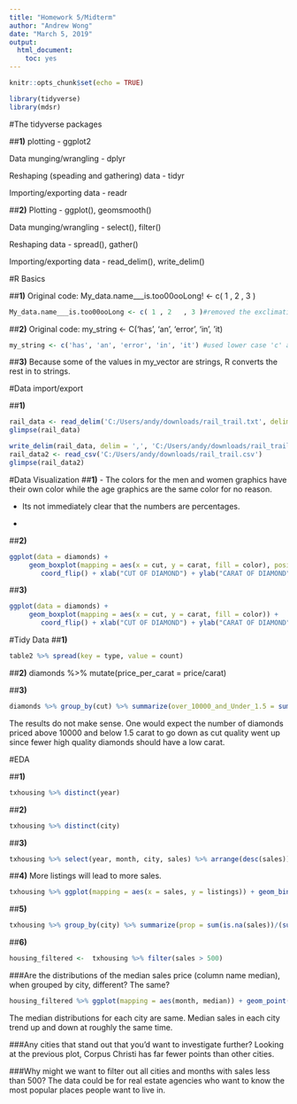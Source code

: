 ```yaml
---
title: "Homework 5/Midterm"
author: "Andrew Wong"
date: "March 5, 2019"
output: 
  html_document: 
    toc: yes
---
```


```r
knitr::opts_chunk$set(echo = TRUE)
```

```r
library(tidyverse)
library(mdsr)
```
#The tidyverse packages

##**1)**
plotting - ggplot2

Data munging/wrangling - dplyr

Reshaping (speading and gathering) data - tidyr

Importing/exporting data - readr

##**2)**
Plotting - ggplot(), geomsmooth()

Data munging/wrangling - select(), filter()

Reshaping data - spread(), gather()

Importing/exporting data - read_delim(), write_delim()

#R Basics

##**1)**
Original code: My_data.name___is.too00ooLong! <- c( 1 , 2   , 3 )
```r
My_data.name___is.too00ooLong <- c( 1 , 2   , 3 )#removed the exclimation mark.
```


##**2)**
Original code: my_string <- C('has', 'an', 'error', 'in', 'it)
```r
my_string <- c('has', 'an', 'error', 'in', 'it') #used lower case 'c' and added quote to the final entry.
```

##**3)**
Because some of the values in my_vector are strings, R converts the rest in to strings.


#Data import/export

##**1)**
```r
rail_data <- read_delim('C:/Users/andy/downloads/rail_trail.txt', delim = '|')
glimpse(rail_data)

write_delim(rail_data, delim = ',', 'C:/Users/andy/downloads/rail_trail.csv')
rail_data2 <- read_csv('C:/Users/andy/downloads/rail_trail.csv')
glimpse(rail_data2)
```

#Data Visualization
##**1)**
- The colors for the men and women graphics have their own color while the age graphics are the same color for no reason.

- Its not immediately clear that the numbers are percentages.

- 

##**2)**

```r
ggplot(data = diamonds) + 
     geom_boxplot(mapping = aes(x = cut, y = carat, fill = color), position = "identity") +
        coord_flip() + xlab("CUT OF DIAMOND") + ylab("CARAT OF DIAMOND" )
```


##**3)**
```r
ggplot(data = diamonds) + 
     geom_boxplot(mapping = aes(x = cut, y = carat, fill = color)) +
        coord_flip() + xlab("CUT OF DIAMOND") + ylab("CARAT OF DIAMOND")
```

#Tidy Data
##**1)**
```r
table2 %>% spread(key = type, value = count)

```

##**2)**
diamonds %>% mutate(price_per_carat = price/carat)

##**3)**
```r
diamonds %>% group_by(cut) %>% summarize(over_10000_and_Under_1.5 = sum(price > 10000 & carat <1.5), prop = over_10000_and_Under_1.5/n())
```
The results do not make sense. One would expect the number of diamonds priced above 10000 and below 1.5 carat to go down as cut quality went up since fewer high quality diamonds should have a low carat.

#EDA

##**1)**
```r
txhousing %>% distinct(year)
```


##**2)**
```r
txhousing %>% distinct(city)
```

##**3)**
```r
txhousing %>% select(year, month, city, sales) %>% arrange(desc(sales))
```

##**4)**
More listings will lead to more sales.
```r
txhousing %>% ggplot(mapping = aes(x = sales, y = listings)) + geom_bin2d(na.rm = TRUE)
```

##**5)**
```r
txhousing %>% group_by(city) %>% summarize(prop = sum(is.na(sales))/(sum(is.na(sales)) + sum(!is.na(sales))))
```

##**6)**
```r
housing_filtered <-  txhousing %>% filter(sales > 500) 
```

###Are the distributions of the median sales price (column name median), when grouped by city, different? The same?
```r
housing_filtered %>% ggplot(mapping = aes(month, median)) + geom_point() + facet_wrap('city')
```

The median distributions for each city are same. Median sales in each city trend up and down at roughly the same time.

###Any cities that stand out that you’d want to investigate further?
Looking at the previous plot, Corpus Christi has far fewer points than other cities.

###Why might we want to filter out all cities and months with sales less than 500?
The data could be for real estate agencies who want to know the most popular places people want to live in.